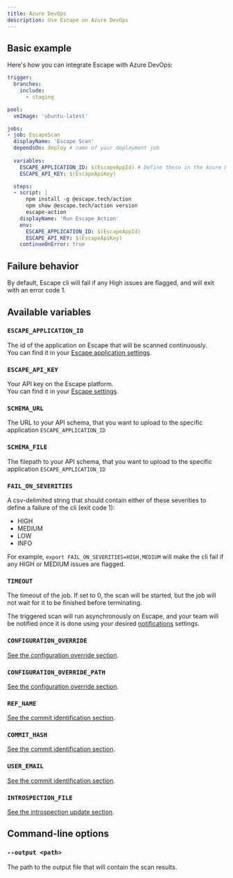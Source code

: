 ```yaml
---
title: Azure DevOps
description: Use Escape on Azure DevOps
---
```



## Basic example

Here's how you can integrate Escape with Azure DevOps:

```yaml
trigger:
  branches:
    include:
      - staging

pool:
  vmImage: 'ubuntu-latest'

jobs:
- job: EscapeScan
  displayName: 'Escape Scan'
  dependsOn: deploy # name of your deployment job
  
  variables:
    ESCAPE_APPLICATION_ID: $(EscapeAppId) # Define these in the Azure DevOps Pipeline environment variables or in a variable group.
    ESCAPE_API_KEY: $(EscapeApiKey)

  steps:
  - script: |
      npm install -g @escape.tech/action
      npm show @escape.tech/action version
      escape-action
    displayName: 'Run Escape Action'
    env: 
      ESCAPE_APPLICATION_ID: $(EscapeAppId)
      ESCAPE_API_KEY: $(EscapeApiKey)
    continueOnError: true
```


## Failure behavior

By default, Escape cli will fail if any High issues are flagged, and will exit with an error code 1.

## Available variables

### `ESCAPE_APPLICATION_ID` <TypeTag type="string"/> <RequiredTag/>

The id of the application on Escape that will be scanned continuously.  
You can find it in your [Escape application settings](https://app.escape.tech).

### `ESCAPE_API_KEY` <TypeTag type="string"/> <RequiredTag/>

Your API key on the Escape platform.  
You can find it in your [Escape settings](https://app.escape.tech/user/profile/).

### `SCHEMA_URL` <TypeTag type="string"/>

The URL to your API schema, that you want to upload to the specific application `ESCAPE_APPLICATION_ID`

### `SCHEMA_FILE` <TypeTag type="string"/>

The filepath to your API schema, that you want to upload to the specific application `ESCAPE_APPLICATION_ID`

### `FAIL_ON_SEVERITIES` <TypeTag type="string"/>

A csv-delimited string that should contain either of these severities to define a failure of the cli (exit code 1):

- HIGH
- MEDIUM
- LOW
- INFO

For example, `export FAIL_ON_SEVERITIES=HIGH,MEDIUM` will make the cli fail if any HIGH or MEDIUM issues are flagged.

### `TIMEOUT` <TypeTag type="number"/>

The timeout of the job. If set to 0, the scan will be started, but the job will not wait for it to be finished before terminating.

The triggered scan will run asynchronously on Escape, and your team will be notified once it is done using your desired [notifications](/dast/integrations) settings.

### `CONFIGURATION_OVERRIDE` <TypeTag type="string"/>

[See the configuration override section](/dast/ci-cd/configuration-override).

### `CONFIGURATION_OVERRIDE_PATH` <TypeTag type="string"/>

[See the configuration override section](/dast/ci-cd/configuration-override).

### `REF_NAME` <TypeTag type="string"/>

[See the commit identification section](/dast/ci-cd/commit-sha).

### `COMMIT_HASH` <TypeTag type="string"/>

[See the commit identification section](/dast/ci-cd/commit-sha).

### `USER_EMAIL` <TypeTag type="string"/>

[See the commit identification section](/dast/ci-cd/commit-sha).

### `INTROSPECTION_FILE` <TypeTag type="path"/>

[See the introspection update section](/dast/ci-cd/introspection-update).

## Command-line options

### `--output <path>` <TypeTag type="string"/>

The path to the output file that will contain the scan results.
